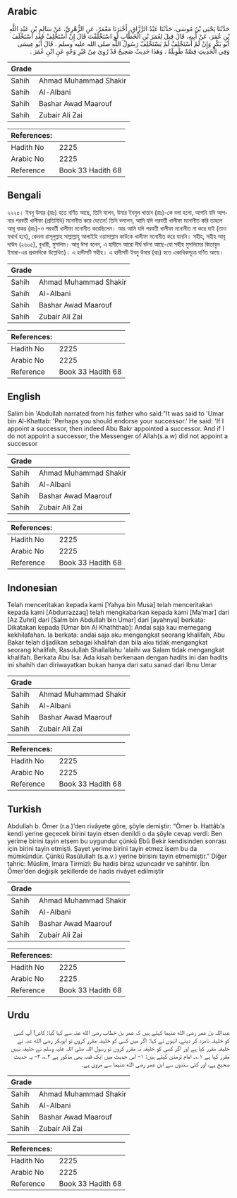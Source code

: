 ## Arabic


<div dir="rtl" lang="ar" style={{fontSize:'larger',backgroundColor:'#f8f9fa',padding:20}}>
حَدَّثَنَا يَحْيَى بْنُ مُوسَى، حَدَّثَنَا عَبْدُ الرَّزَّاقِ، أَخْبَرَنَا مَعْمَرٌ، عَنِ الزُّهْرِيِّ، عَنْ سَالِمِ بْنِ عَبْدِ اللَّهِ بْنِ عُمَرَ، عَنْ أَبِيهِ، قَالَ قِيلَ لِعُمَرَ بْنِ الْخَطَّابِ لَوِ اسْتَخْلَفْتَ قَالَ إِنْ أَسْتَخْلِفْ فَقَدِ اسْتَخْلَفَ أَبُو بَكْرٍ وَإِنْ لَمْ أَسْتَخْلِفْ لَمْ يَسْتَخْلِفْ رَسُولُ اللَّهِ صلى الله عليه وسلم ‏.‏ قَالَ أَبُو عِيسَى وَفِي الْحَدِيثِ قِصَّةٌ طَوِيلَةٌ ‏.‏ وَهَذَا حَدِيثٌ صَحِيحٌ قَدْ رُوِيَ مِنْ غَيْرِ وَجْهٍ عَنِ ابْنِ عُمَرَ ‏.‏
</div>
<div style={{backgroundColor:'#f8f9fa',padding:20, marginBottom: 10}}><table> <thead> <tr> <th>Grade</th> <th></th> </tr> </thead> <tbody> <tr><td>Sahih</td><td>Ahmad Muhammad Shakir</td></tr><tr><td>Sahih</td><td>Al-Albani</td></tr><tr><td>Sahih</td><td>Bashar Awad Maarouf</td></tr><tr><td>Sahih</td><td>Zubair Ali Zai</td></tr></tbody></table><table> <thead> <tr> <th>References:</th> <th></th> </tr> </thead> <tbody><tr><td>Hadith No</td><td>2225</td></tr><tr><td>Arabic No</td><td>2225</td></tr><tr><td>Reference</td><td>Book 33 Hadith 68</td></tr></tbody></table></div>

## Bengali


<div dir="ltr" lang="bn" style={{fontSize:'larger',backgroundColor:'#f8f9fa',padding:20}}>
২২২৫। ইবনু উমার (রাঃ) হতে বর্ণিত আছে, তিনি বলেন, উমার ইবনুল খাত্তাব (রাঃ)-কে বলা হলো, আপনি যদি আপনার পরবর্তী খালীফা (প্রতিনিধি) মনোনীত করে যেতেন! তিনি বললেন, আমি যদি পরবর্তী খালীফা মনোনীত করি তাহলে আবূ বাকর (রাঃ)-ও পরবর্তী খালীফা মনোনীত করেছিলেন। আর আমি যদি পরবতী খালীফা মনোনীত না করে যাই (তাও যথার্থ হবে), কেননা রাসূলুল্লাহ সাল্লাল্লাহু আলাইহি ওয়াসাল্লাম কাউকে খালীফা মনোনীত করে যাননি। সহীহ, সহীহ আবূ দাউদ (২৬০৫), বুখারী, মুসলিম। আবূ ঈসা বলেন, এ হাদীসে আরো দীর্ঘ ঘটনা আছে-যো সহীহ মুসলিমের কিতাবুল ইমারা-এর প্রথমদিকে উল্লেখিত)। এ হাদীসটি সহীহ। এ হাদীসটি ইবনু উমার (রাঃ) হতে একাধিকসূত্রে বর্ণিত আছে।
</div>
<div style={{backgroundColor:'#f8f9fa',padding:20, marginBottom: 10}}><table> <thead> <tr> <th>Grade</th> <th></th> </tr> </thead> <tbody> <tr><td>Sahih</td><td>Ahmad Muhammad Shakir</td></tr><tr><td>Sahih</td><td>Al-Albani</td></tr><tr><td>Sahih</td><td>Bashar Awad Maarouf</td></tr><tr><td>Sahih</td><td>Zubair Ali Zai</td></tr></tbody></table><table> <thead> <tr> <th>References:</th> <th></th> </tr> </thead> <tbody><tr><td>Hadith No</td><td>2225</td></tr><tr><td>Arabic No</td><td>2225</td></tr><tr><td>Reference</td><td>Book 33 Hadith 68</td></tr></tbody></table></div>

## English


<div dir="ltr" lang="en" style={{fontSize:'larger',backgroundColor:'#f8f9fa',padding:20}}>
Salim bin 'Abdullah narrated from his father who said:"It was said to 'Umar bin Al-Khattab: 'Perhaps you should endorse your successor.' He said: 'If I appoint a successor, then indeed Abu Bakr appointed a successor. And if I do not appoint a successor, the Messenger of Allah(s.a.w) did not appoint a successor
</div>
<div style={{backgroundColor:'#f8f9fa',padding:20, marginBottom: 10}}><table> <thead> <tr> <th>Grade</th> <th></th> </tr> </thead> <tbody> <tr><td>Sahih</td><td>Ahmad Muhammad Shakir</td></tr><tr><td>Sahih</td><td>Al-Albani</td></tr><tr><td>Sahih</td><td>Bashar Awad Maarouf</td></tr><tr><td>Sahih</td><td>Zubair Ali Zai</td></tr></tbody></table><table> <thead> <tr> <th>References:</th> <th></th> </tr> </thead> <tbody><tr><td>Hadith No</td><td>2225</td></tr><tr><td>Arabic No</td><td>2225</td></tr><tr><td>Reference</td><td>Book 33 Hadith 68</td></tr></tbody></table></div>

## Indonesian


<div dir="ltr" lang="id" style={{fontSize:'larger',backgroundColor:'#f8f9fa',padding:20}}>
Telah menceritakan kepada kami [Yahya bin Musa] telah menceritakan kepada kami [Abdurrazzaq] telah mengkabarkan kepada kami [Ma'mar] dari [Az Zuhri] dari [Salm bin Abdullah bin Umar] dari [ayahnya] berkata: Dikatakan kepada [Umar bin Al Khaththab]: Andai saja kau memegang kekhilafahan. Ia berkata: andai saja aku mengangkat seorang khalifah, Abu Bakar telah dijadikan sebagai khalifah dan bila aku tidak mengangkat seorang khalifah, Rasulullah Shallallahu 'alaihi wa Salam tidak mengangkat khalifah. Berkata Abu Isa: Ada kisah berkenaan dengan hadits ini dan hadits ini shahih dan diriwayatkan bukan hanya dari satu sanad dari Ibnu Umar
</div>
<div style={{backgroundColor:'#f8f9fa',padding:20, marginBottom: 10}}><table> <thead> <tr> <th>Grade</th> <th></th> </tr> </thead> <tbody> <tr><td>Sahih</td><td>Ahmad Muhammad Shakir</td></tr><tr><td>Sahih</td><td>Al-Albani</td></tr><tr><td>Sahih</td><td>Bashar Awad Maarouf</td></tr><tr><td>Sahih</td><td>Zubair Ali Zai</td></tr></tbody></table><table> <thead> <tr> <th>References:</th> <th></th> </tr> </thead> <tbody><tr><td>Hadith No</td><td>2225</td></tr><tr><td>Arabic No</td><td>2225</td></tr><tr><td>Reference</td><td>Book 33 Hadith 68</td></tr></tbody></table></div>

## Turkish


<div dir="ltr" lang="tr" style={{fontSize:'larger',backgroundColor:'#f8f9fa',padding:20}}>
Abdullah b. Ömer (r.a.)’den rivâyete göre, şöyle demiştir: “Ömer b. Hattâb’a kendi yerine geçecek birini tayin etsen denildi o da şöyle cevap verdi: Ben yerime birini tayin etsem bu uygundur çünkü Ebû Bekir kendisinden sonrası için birini tayin etmişti. Şayet yerime birini tayin etmez isem bu da mümkündür. Çünkü Rasûlullah (s.a.v.) yerine birisini tayin etmemiştir.” Diğer tahric: Müslim, Imara Tirmizî: Bu hadis biraz uzuncadır ve sahihtir. İbn Ömer’den değişik şekillerde de hadis rivâyet edilmiştir
</div>
<div style={{backgroundColor:'#f8f9fa',padding:20, marginBottom: 10}}><table> <thead> <tr> <th>Grade</th> <th></th> </tr> </thead> <tbody> <tr><td>Sahih</td><td>Ahmad Muhammad Shakir</td></tr><tr><td>Sahih</td><td>Al-Albani</td></tr><tr><td>Sahih</td><td>Bashar Awad Maarouf</td></tr><tr><td>Sahih</td><td>Zubair Ali Zai</td></tr></tbody></table><table> <thead> <tr> <th>References:</th> <th></th> </tr> </thead> <tbody><tr><td>Hadith No</td><td>2225</td></tr><tr><td>Arabic No</td><td>2225</td></tr><tr><td>Reference</td><td>Book 33 Hadith 68</td></tr></tbody></table></div>

## Urdu


<div dir="rtl" lang="ur" style={{fontSize:'larger',backgroundColor:'#f8f9fa',padding:20}}>
عبداللہ بن عمر رضی الله عنہما کہتے ہیں کہ عمر بن خطاب رضی الله عنہ سے کہا گیا: کاش! آپ کسی کو خلیفہ نامزد کر دیتے، انہوں نے کہا: اگر میں کسی کو خلیفہ مقرر کروں تو ابوبکر رضی الله عنہ نے خلیفہ مقرر کیا ہے اور اگر کسی کو خلیفہ نہ مقرر کروں تو رسول اللہ صلی اللہ علیہ وسلم نے خلیفہ نہیں مقرر کیا ہے ۱؎۔ امام ترمذی کہتے ہیں: ۱- اس حدیث میں ایک قصہ بھی مذکور ہے ۲؎، ۲- یہ حدیث صحیح ہے، اور کئی سندوں سے ابن عمر رضی الله عنہما سے مروی ہے۔
</div>
<div style={{backgroundColor:'#f8f9fa',padding:20, marginBottom: 10}}><table> <thead> <tr> <th>Grade</th> <th></th> </tr> </thead> <tbody> <tr><td>Sahih</td><td>Ahmad Muhammad Shakir</td></tr><tr><td>Sahih</td><td>Al-Albani</td></tr><tr><td>Sahih</td><td>Bashar Awad Maarouf</td></tr><tr><td>Sahih</td><td>Zubair Ali Zai</td></tr></tbody></table><table> <thead> <tr> <th>References:</th> <th></th> </tr> </thead> <tbody><tr><td>Hadith No</td><td>2225</td></tr><tr><td>Arabic No</td><td>2225</td></tr><tr><td>Reference</td><td>Book 33 Hadith 68</td></tr></tbody></table></div>